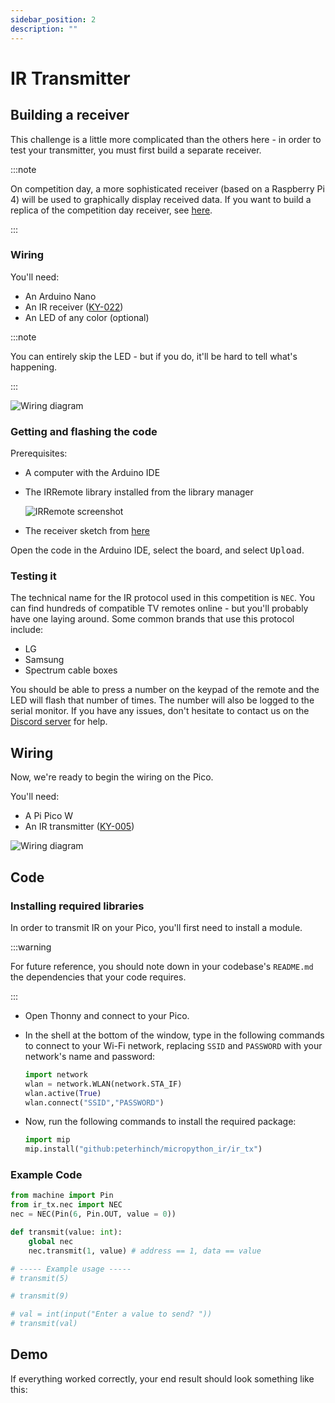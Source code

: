 ```yaml
---
sidebar_position: 2
description: ""
---
```


# IR Transmitter

## Building a receiver

This challenge is a little more complicated than the others here - in order to test your transmitter, you must first build a separate receiver.

:::note

On competition day, a more sophisticated receiver (based on a Raspberry Pi 4) will be used to graphically display received data. If you want to build a replica of the competition day receiver, see [here](TODO).

:::

### Wiring

You'll need:

- An Arduino Nano
- An IR receiver ([KY-022](https://arduinomodules.info/ky-022-infrared-receiver-module/))
- An LED of any color (optional)

:::note

You can entirely skip the LED - but if you do, it'll be hard to tell what's happening.

:::

![Wiring diagram](receiver_bb.png)

### Getting and flashing the code

Prerequisites:

- A computer with the Arduino IDE
- The IRRemote library installed from the library manager
  
  ![IRRemote screenshot](install_arduino_irremote.png)

- The receiver sketch from [here](https://github.com/AerospaceJam/examples2024/blob/main/ir_receiver_nano/ir_receiver_nano.ino)

Open the code in the Arduino IDE, select the board, and select <kbd>Upload</kbd>.

### Testing it

The technical name for the IR protocol used in this competition is `NEC`. You can find hundreds of compatible TV remotes online - but you'll probably have one laying around. Some common brands that use this protocol include:

- LG
- Samsung
- Spectrum cable boxes

You should be able to press a number on the keypad of the remote and the LED will flash that number of times. The number will also be logged to the serial monitor. If you have any issues, don't hesitate to contact us on the [Discord server](https://discord.gg/mNC7vRhRfs) for help.

## Wiring

Now, we're ready to begin the wiring on the Pico.

You'll need:

- A Pi Pico W
- An IR transmitter ([KY-005](https://arduinomodules.info/ky-005-infrared-transmitter-sensor-module/))

![Wiring diagram](transmitter_bb.png)

## Code

### Installing required libraries

In order to transmit IR on your Pico, you'll first need to install a module.

:::warning

For future reference, you should note down in your codebase's `README.md` the dependencies that your code requires.

:::

<!-- TODO: bundle an auto package installer and wifi connection manager with the codebase template -->

- Open Thonny and connect to your Pico.
- In the shell at the bottom of the window, type in the following commands to connect to your Wi-Fi network, replacing `SSID` and `PASSWORD` with your network's name and password:

  ```py
  import network
  wlan = network.WLAN(network.STA_IF)
  wlan.active(True)
  wlan.connect("SSID","PASSWORD")
  ```

- Now, run the following commands to install the required package:

  ```py
  import mip
  mip.install("github:peterhinch/micropython_ir/ir_tx")
  ```

### Example Code

```py
from machine import Pin
from ir_tx.nec import NEC
nec = NEC(Pin(6, Pin.OUT, value = 0))

def transmit(value: int):
    global nec
    nec.transmit(1, value) # address == 1, data == value

# ----- Example usage -----
# transmit(5)

# transmit(9)

# val = int(input("Enter a value to send? "))
# transmit(val)
```

## Demo

If everything worked correctly, your end result should look something like this:

<ReactPlayer playing controls url={DemoUrl} playing={false} muted={true} />
